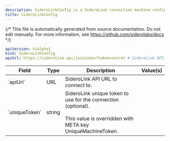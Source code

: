 ```yaml
---
description: SideroLinkConfig is a SideroLink connection machine configuration document.
title: SideroLinkConfig
---
```


{/*
This file is automatically generated from source documentation.
Do not edit manually. For more information, see https://github.com/siderolabs/docs
*/}










```yaml
apiVersion: v1alpha1
kind: SideroLinkConfig
apiUrl: https://siderolink.api/jointoken?token=secret # SideroLink API URL to connect to.
```


<table>
  <thead>
    <tr>
      <th>Field</th>
      <th>Type</th>
      <th>Description</th>
      <th>Value(s)</th>
    </tr>
  </thead>
  <tbody>
    <tr>
      <td>`apiUrl`</td>
      <td>URL</td>
      <td>SideroLink API URL to connect to. </td>
      <td></td>
    </tr>
    <tr>
      <td>`uniqueToken`</td>
      <td>string</td>
      <td>SideroLink unique token to use for the connection (optional).<br /><br />This value is overridden with META key UniqueMachineToken.</td>
      <td></td>
    </tr>
  </tbody>
</table>





